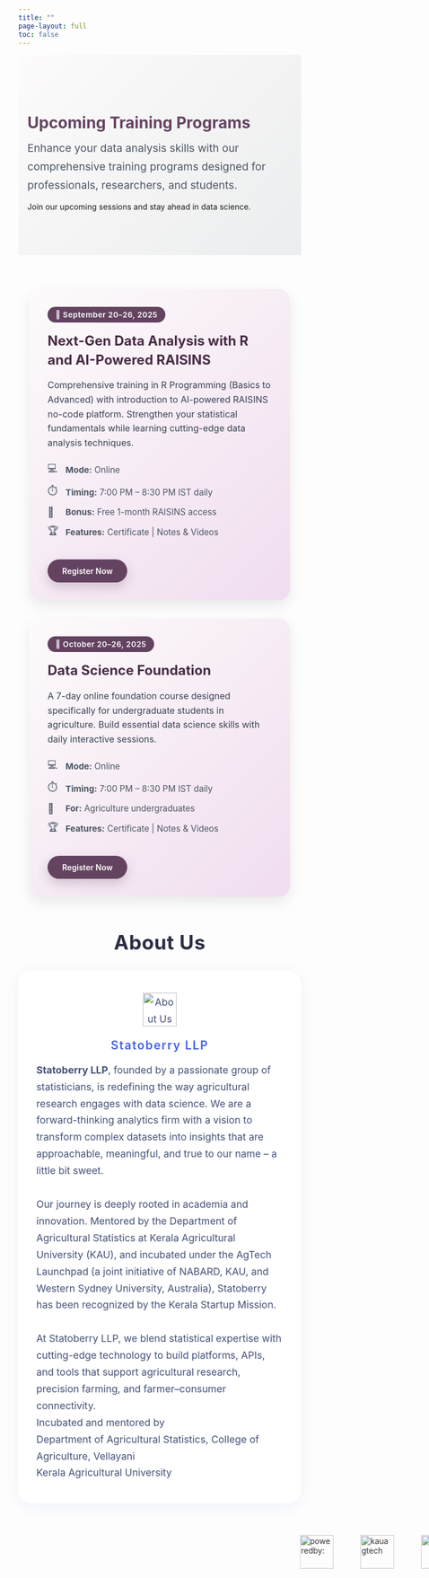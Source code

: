 ```yaml
---
title: ""
page-layout: full
toc: false
---
```


```{=html}
<!-- ========== HERO SECTION FOR UPCOMING TRAINING PROGRAMS ========== -->
<div class="hero" style="background: linear-gradient(135deg, #fdfbfb 0%, #ebedee 100%); padding: 4rem 1rem;">
  <div class="container-fluid">
    <div class="row align-items-center g-4">
      <div class="col-lg-8 mx-auto text-center">
        <h1 class="hero-title display-5 fw-bold" style="margin-bottom:.8rem; color:#634360;">
          Upcoming Training Programs
        </h1>
        <p class="lead" style="max-width:60ch; margin:0 auto; color:#4b5563; font-size:1.2rem; line-height:1.7;">
          Enhance your data analysis skills with our comprehensive training programs 
          designed for professionals, researchers, and students.
        </p>
        <p class="text-muted small mt-3 fst-italic">
          Join our upcoming sessions and stay ahead in data science.
        </p>
      </div>
    </div>
  </div>
</div>


<!-- ========== TRAINING CARDS ========== -->
<section id="trainings" style="margin: 60px 0;">
  <style>
    /* Grid */
    #trainings {
      max-width: 1200px;
      margin: 0 auto;
      padding: 0 20px;
    }
    .training-grid {
      display: grid;
      grid-template-columns: repeat(auto-fit, minmax(360px, 1fr));
      gap: 32px;
      margin-bottom: 40px;
    }
    /* Card */
    .training-card {
      border-radius: 20px;
      padding: 32px;
      background: linear-gradient(135deg, #fdfbfb 0%, #f0ddef 100%);
      box-shadow: 0 10px 25px rgba(0,0,0,.08);
      transition: transform 0.35s ease, box-shadow 0.35s ease;
    }
    .training-card:hover {
      transform: translateY(-6px);
      box-shadow: 0 16px 36px rgba(0,0,0,.15);
    }
    .training-card .badge {
      display: inline-block;
      padding: 6px 14px;
      border-radius: 999px;
      background: #634360;
      color: #fff;
      font-weight: 600;
      font-size: 0.85rem;
      margin-bottom: 16px;
      letter-spacing: .5px;
    }
    .training-card h3 {
      margin: 0 0 16px;
      font-size: 1.5rem;
      font-weight: 700;
      color: #472c44;
      line-height: 1.4;
    }
    .training-card .description {
      margin: 0 0 20px;
      font-size: 1rem;
      color: #374151;
      line-height: 1.6;
    }
    .training-details {
      margin: 18px 0;
    }
    .detail-item {
      display: flex;
      align-items: center;
      margin-bottom: 10px;
      font-size: 0.95rem;
      color: #4b5563;
    }
    .detail-icon {
      width: 22px;
      margin-right: 10px;
      font-size: 1.1rem;
    }
    .training-card .btn {
      display: inline-block;
      padding: 12px 26px;
      border-radius: 999px;
      background: #634360;
      color: #fff;
      font-weight: 600;
      text-decoration: none;
      box-shadow: 0 8px 20px rgba(99,67,96,.25);
      transition: all 0.3s ease;
      margin-top: 16px;
    }
    .training-card .btn:hover {
      background: #472c44;
      transform: translateY(-2px);
    }
    /* Dark mode */
    .quarto-dark .training-card {
      background: linear-gradient(135deg, #1f2937 0%, #111827 100%);
      color: #e7e8ea;
    }
    .quarto-dark .training-card h3 {
      color: #f3f4f6;
    }
    .quarto-dark .training-card .description {
      color: #d1d5db;
    }
    .quarto-dark .detail-item {
      color: #9ca3af;
    }
    /* Section Titles */
    .section-title {
      font-size: 2.2rem;
      font-weight: 700;
      color: #2b2d42;
      text-align: center;
      margin: 2.5rem 0 1.5rem;
      letter-spacing: .6px;
    }
    .quarto-dark .section-title {
      color: #e5e7eb;
    }
    /* About Us */
    .aboutus-card {
      background: #fff;
      max-width: 880px;
      margin: 1.8rem auto 2.5rem;
      padding: 2.5rem 2rem;
      box-shadow: 0 4px 25px rgba(68,97,230,0.08);
      border-radius: 24px;
      line-height: 1.7;
      font-size: 1.1rem;
      color: #455177;
    }
    .aboutus-logo {
      text-align: center;
      margin-bottom: 1rem;
    }
    .aboutus-name {
      text-align: center;
      font-size: 1.3rem;
      font-weight: 600;
      color: #4461e6;
      letter-spacing: 1.8px;
      margin-bottom: 0.7rem;
    }
    /* Logo Scroll */
    .logo-scroll {
      display: flex;
      gap: 3rem;
      overflow: hidden;
      position: relative;
      margin: 2rem auto;
      padding: 1rem 0;
      animation: scroll 22s linear infinite;
    }
    .logo-scroll img {
      height: 60px;
      opacity: .9;
      transition: transform .3s ease, opacity .3s ease;
    }
    .logo-scroll img:hover {
      transform: scale(1.08);
      opacity: 1;
    }
    @keyframes scroll {
      from { transform: translateX(100%); }
      to { transform: translateX(-100%); }
    }
    /* Mobile responsiveness */
    @media (max-width: 768px) {
      .training-grid {
        grid-template-columns: 1fr;
        gap: 24px;
      }
      .training-card {
        padding: 24px;
      }
      .logo-scroll {
        gap: 2rem;
        animation-duration: 18s;
      }
    }
  </style>

  <div class="training-grid">
    <!-- Training 1 -->
    <div class="training-card" onclick="window.location.href='training1.html'" style="cursor: pointer;">
      <div class="badge">📅 September 20–26, 2025</div>
      <h3>Next-Gen Data Analysis with R and AI-Powered RAISINS</h3>
      <p class="description">
        Comprehensive training in R Programming (Basics to Advanced) with introduction to AI-powered RAISINS no-code platform. Strengthen your statistical fundamentals while learning cutting-edge data analysis techniques.
      </p>
      <div class="training-details">
        <div class="detail-item"><span class="detail-icon">💻</span><span><strong>Mode:</strong> Online</span></div>
        <div class="detail-item"><span class="detail-icon">⏱️</span><span><strong>Timing:</strong> 7:00 PM – 8:30 PM IST daily</span></div>
        <div class="detail-item"><span class="detail-icon">🎁</span><span><strong>Bonus:</strong> Free 1-month RAISINS access</span></div>
        <div class="detail-item"><span class="detail-icon">🏆</span><span><strong>Features:</strong> Certificate | Notes & Videos</span></div>
      </div>
      <a class="btn" href="training1.qmd" onclick="event.stopPropagation();">Register Now</a>
    </div>
    <!-- Training 2 -->
    <div class="training-card" onclick="window.location.href='training2.html'" style="cursor: pointer;">
      <div class="badge">📅 October 20–26, 2025</div>
      <h3>Data Science Foundation</h3>
      <p class="description">
        A 7-day online foundation course designed specifically for undergraduate students in agriculture. Build essential data science skills with daily interactive sessions.
      </p>
      <div class="training-details">
        <div class="detail-item"><span class="detail-icon">💻</span><span><strong>Mode:</strong> Online</span></div>
        <div class="detail-item"><span class="detail-icon">⏱️</span><span><strong>Timing:</strong> 7:00 PM – 8:30 PM IST daily</span></div>
        <div class="detail-item"><span class="detail-icon">👥</span><span><strong>For:</strong> Agriculture undergraduates</span></div>
        <div class="detail-item"><span class="detail-icon">🏆</span><span><strong>Features:</strong> Certificate | Notes & Videos</span></div>
      </div>
      <a class="btn" href="training2.qmd" onclick="event.stopPropagation();">Register Now</a>
    </div>
  </div>
</section>


<!-- About Us -->
<section class="aboutus-section">
  <div class="section-title">About Us</div>
  <div class="aboutus-card">
    <div class="aboutus-logo">
      <img src="www/statoberry.webp" alt="About Us Logo" style="width:60px; height:auto;" />
    </div>
    <div class="aboutus-name">Statoberry LLP</div>
    <div class="aboutus-description">
      <strong>Statoberry LLP</strong>, founded by a passionate group of statisticians, is redefining the way agricultural research engages with data science. 
      We are a forward-thinking analytics firm with a vision to transform complex datasets into insights that are approachable, meaningful, and true to our name – a little bit sweet.
      <br><br>
      Our journey is deeply rooted in academia and innovation. Mentored by the Department of Agricultural Statistics at Kerala Agricultural University (KAU), and incubated under the AgTech Launchpad (a joint initiative of NABARD, KAU, and Western Sydney University, Australia), Statoberry has been recognized by the Kerala Startup Mission. 
      <br><br>
      At Statoberry LLP, we blend statistical expertise with cutting-edge technology to build platforms, APIs, and tools that support agricultural research, precision farming, and farmer–consumer connectivity.
    </div>
    <div class="aboutus-incubation mt-3 text-center text-muted small">
      Incubated and mentored by <br> Department of Agricultural Statistics, College of Agriculture, Vellayani <br> Kerala Agricultural University
    </div>
  </div>
</section>


<!-- Logo Scroll -->
<div class="logo-scroll">
  <img src="www/poweredby.png" alt="poweredby:" />
  <img src="www/agtech.png" alt="kauagtech" />
  <img src="www/kaulogo.png" alt="KAU" />
  <img src="www/nabardlogo.png" alt="NABARD" />
  <img src="www/ksumlogo.png" alt="WSU" />
</div>
```